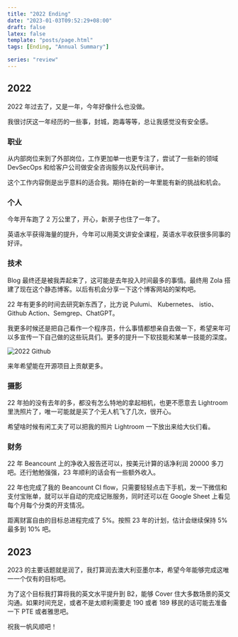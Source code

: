```yaml
---
title: "2022 Ending"
date: "2023-01-03T09:52:29+08:00"
draft: false
latex: false
template: "posts/page.html"
tags: [Ending, "Annual Summary"]

series: "review"
---
```


## 2022

2022 年过去了，又是一年，今年好像什么也没做。

我很讨厌这一年经历的一些事，封城，跑毒等等，总让我感觉没有安全感。

### 职业

从内部岗位来到了外部岗位，工作更加单一也更专注了，尝试了一些新的领域 DevSecOps 和给客户公司做安全咨询服务以及代码审计。

这个工作内容倒是出乎意料的适合我。期待在新的一年里能有新的挑战和机会。

### 个人

今年开车跑了 2 万公里了，开心，新房子也住了一年了。

英语水平获得海量的提升，今年可以用英文讲安全课程，英语水平收获很多同事的好评。

### 技术

Blog 最终还是被我弄起来了，这可能是去年投入时间最多的事情。最终用 Zola 搭建了现在这个静态博客。以后有机会分享一下这个博客网站的架构吧。

22 年有更多的时间去研究新东西了，比方说 Pulumi、 Kubernetes、 istio、 Github Action、Semgrep、ChatGPT。

我更多时候还是把自己看作一个程序员，什么事情都想亲自去做一下，希望来年可以多宣传一下自己做的这些玩具们。更多的提升一下软技能和某单一技能的深度。

![2022 Github](https://img.eindex.me/img/62932dca35205823541aed6d47a50567.png)

来年希望能在开源项目上贡献更多。

### 摄影

22 年拍的没有去年的多，都没有怎么特地的拿起相机，也更不愿意去 Lightroom 里洗照片了，唯一可能就是买了个无人机飞了几次，很开心。

希望啥时候有闲工夫了可以把我的照片 Lightroom 一下放出来给大伙们看。

### 财务

22 年 Beancount 上的净收入报告还可以，按美元计算的话净利润 20000 多刀吧。还行勉勉强强，23 年顺利的话会有一些额外收入。

22 年也完成了我的 Beancount CI flow，只需要轻轻点击下手机，发一下微信和支付宝账单，就可以半自动的完成记账服务，同时还可以在 Google Sheet 上看见每个月每个分类的开支情况。

距离财富自由的目标总进程完成了 5%。按照 23 年的计划，估计会继续保持 5% 最多到 10% 吧。

## 2023

2023 的主要话题就是润了，我打算润去澳大利亚墨尔本，希望今年能够完成这唯一一个仅有的目标吧。

为了这个目标我打算将我的英文水平提升到 B2，能够 Cover 住大多数场景的英文沟通。如果时间充足，或者不是太顺利需要走 190 或者 189 移民的话可能去准备一下 PTE 或者雅思吧。

祝我一帆风顺吧！
